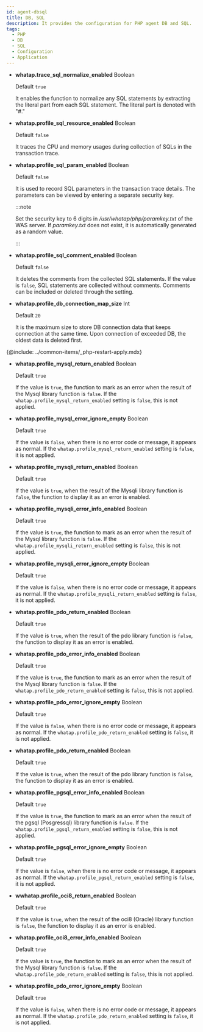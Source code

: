 ```yaml
---
id: agent-dbsql
title: DB, SQL
description: It provides the configuration for PHP agent DB and SQL.
tags:
  - PHP
  - DB
  - SQL
  - Configuration
  - Application
---
```


-   **whatap.trace_sql_normalize_enabled** <span class='type'>Boolean</span>

    Default `true`

    It enables the function to normalize any SQL statements by extracting the literal part from each SQL statement. The literal part is denoted with "#."

-   **whatap.profile_sql_resource_enabled** <span class='type'>Boolean</span>

    Default `false`

    It traces the CPU and memory usages during collection of SQLs in the transaction trace.

-   **whatap.profile_sql_param_enabled** <span class='type'>Boolean</span><ScrollToLink anchor='profile-sql-param' />

    Default `false`

    It is used to record SQL parameters in the transaction trace details. The parameters can be viewed by entering a separate security key.

    :::note

    Set the security key to 6 digits in _/usr/whatap/php/paramkey.txt_ of the WAS server. If _paramkey.txt_ does not exist, it is automatically generated as a random value.

    :::

-   **whatap.profile_sql_comment_enabled** <span class='type'>Boolean</span>

    Default `false`

    It deletes the comments from the collected SQL statements. If the value is `false`, SQL statements are collected without comments. Comments can be included or deleted through the setting.

-   **whatap.profile_db_connection_map_size** <span class='type'>Int</span>

    Default `20`

    It is the maximum size to store DB connection data that keeps connection at the same time. Upon connection of exceeded DB, the oldest data is deleted first.

{@include: ../common-items/_php-restart-apply.mdx}

-   **whatap.profile_mysql_return_enabled** <span class='type'>Boolean</span>

    Default `true`

    If the value is `true`, the function to mark as an error when the result of the Mysql library function is `false`. If the `whatap.profile_mysql_return_enabled` setting is `false`, this is not applied.

-   **whatap.profile_mysql_error_ignore_empty** <span class='type'>Boolean</span>

    Default `true`

    If the value is `false`, when there is no error code or message, it appears as normal. If the `whatap.profile_mysql_return_enabled` setting is `false`, it is not applied.

-   **whatap.profile_mysqli_return_enabled** <span class='type'>Boolean</span>

    Default `true`

    If the value is `true`, when the result of the Mysqli library function is `false`, the function to display it as an error is enabled.

-   **whatap.profile_mysqli_error_info_enabled** <span class='type'>Boolean</span>

    Default `true`

    If the value is `true`, the function to mark as an error when the result of the Mysql library function is `false`. If the `whatap.profile_mysqli_return_enabled` setting is `false`, this is not applied.

-   **whatap.profile_mysqli_error_ignore_empty** <span class='type'>Boolean</span>

    Default `true`

    If the value is `false`, when there is no error code or message, it appears as normal. If the `whatap.profile_mysqli_return_enabled` setting is `false`, it is not applied.

-   **whatap.profile_pdo_return_enabled** <span class='type'>Boolean</span>

    Default `true`

    If the value is `true`, when the result of the pdo library function is `false`, the function to display it as an error is enabled.

-   **whatap.profile_pdo_error_info_enabled** <span class='type'>Boolean</span>

    Default `true`

    If the value is `true`, the function to mark as an error when the result of the Mysql library function is `false`. If the `whatap.profile_pdo_return_enabled` setting is `false`, this is not applied.

-   **whatap.profile_pdo_error_ignore_empty** <span class='type'>Boolean</span>

    Default `true`

    If the value is `false`, when there is no error code or message, it appears as normal. If the `whatap.profile_pdo_return_enabled` setting is `false`, it is not applied.

-   **whatap.profile_pdo_return_enabled** <span class='type'>Boolean</span>

    Default `true`

    If the value is `true`, when the result of the pdo library function is `false`, the function to display it as an error is enabled.

-   **whatap.profile_pgsql_error_info_enabled** <span class='type'>Boolean</span>

    Default `true`

    If the value is `true`, the function to mark as an error when the result of the pgsql (Posgressql) library function is `false`. If the `whatap.profile_pgsql_return_enabled` setting is `false`, this is not applied.

-   **whatap.profile_pgsql_error_ignore_empty** <span class='type'>Boolean</span>

    Default `true`

    If the value is `false`, when there is no error code or message, it appears as normal. If the `whatap.profile_pgsql_return_enabled` setting is `false`, it is not applied.

-   **wwhatap.profile_oci8_return_enabled** <span class='type'>Boolean</span>

    Default `true`

    If the value is `true`, when the result of the oci8 (Oracle) library function is `false`, the function to display it as an error is enabled.

-   **whatap.profile_oci8_error_info_enabled** <span class='type'>Boolean</span>

    Default `true`

    If the value is `true`, the function to mark as an error when the result of the Mysql library function is `false`. If the `whatap.profile_pdo_return_enabled` setting is `false`, this is not applied.

-   **whatap.profile_pdo_error_ignore_empty** <span class='type'>Boolean</span>

    Default `true`

    If the value is `false`, when there is no error code or message, it appears as normal. If the `whatap.profile_pdo_return_enabled` setting is `false`, it is not applied.
